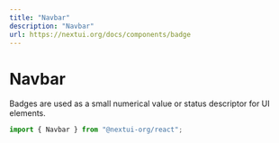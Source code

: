 ```yaml
---
title: "Navbar"
description: "Navbar"
url: https://nextui.org/docs/components/badge
---
```


# Navbar

Badges are used as a small numerical value or status descriptor for UI elements.

```jsx
import { Navbar } from "@nextui-org/react";
```

<CarbonAd />

<Spacer y={2} />

<Playground
  asIframe
  title="Static"
  desc="Badge with default styles, used in standalone when `content` prop is empty."
  iframeSrc="/examples/navbar/static"
  files={navbarContent.staticVariant}
/>

<Playground
  asIframe
  title="Bordered"
  iframeSrc="/examples/navbar/bordered"
  desc="Badge with default styles, used in standalone when `content` prop is empty."
  files={navbarContent.staticVariant}
/>

<Playground
  asIframe
  title="Sticky"
  iframeSrc="/examples/navbar/sticky"
  desc="Badge with default styles, used in standalone when `content` prop is empty."
  files={navbarContent.stickyVariant}
/>

<Playground
  asIframe
  title="Floating"
  iframeSrc="/examples/navbar/floating"
  desc="Badge with default styles, used in standalone when `content` prop is empty."
  files={navbarContent.floatingVariant}
/>

<Playground
  asIframe
  title="Compact"
  iframeSrc="/examples/navbar/compact"
  desc="Badge with default styles, used in standalone when `content` prop is empty."
  files={navbarContent.staticVariant}
/>

<Playground
  asIframe
  title="Hide on scroll"
  iframeSrc="/examples/navbar/hide-on-scroll"
  desc="Badge with default styles, used in standalone when `content` prop is empty."
  files={navbarContent.floatingVariant}
/>

<Playground
  asIframe
  title="Cursor Highlight"
  iframeSrc="/examples/navbar/cursor-highlight"
  desc="Badge with default styles, used in standalone when `content` prop is empty."
  files={navbarContent.staticVariant}
/>

<Playground
  asIframe
  title="With Toggle Button"
  previewHeight="600px"
  iframeSrc="/examples/navbar/with-toggle-button"
  desc="Badge with default styles, used in standalone when `content` prop is empty."
  files={navbarContent.floatingVariant}
/>

<Playground
  asIframe
  title="With Dropdown Menu"
  previewHeight="600px"
  iframeSrc="/examples/navbar/with-dropdown-menu"
  desc="Badge with default styles, used in standalone when `content` prop is empty."
  files={navbarContent.floatingVariant}
/>
